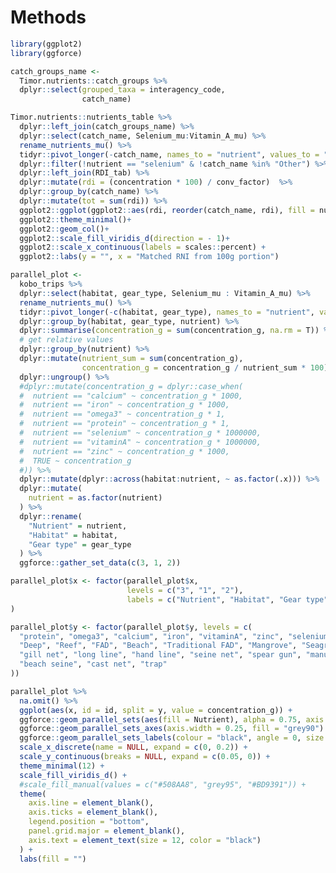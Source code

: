 # Methods {#chapter3}

```r
library(ggplot2)
library(ggforce)

catch_groups_name <- 
  Timor.nutrients::catch_groups %>% 
  dplyr::select(grouped_taxa = interagency_code,
                catch_name)

Timor.nutrients::nutrients_table %>% 
  dplyr::left_join(catch_groups_name) %>% 
  dplyr::select(catch_name, Selenium_mu:Vitamin_A_mu) %>% 
  rename_nutrients_mu() %>% 
  tidyr::pivot_longer(-catch_name, names_to = "nutrient", values_to = "concentration") %>% 
  dplyr::filter(!nutrient == "selenium" & !catch_name %in% "Other") %>% 
  dplyr::left_join(RDI_tab) %>% 
  dplyr::mutate(rdi = (concentration * 100) / conv_factor)  %>% 
  dplyr::group_by(catch_name) %>% 
  dplyr::mutate(tot = sum(rdi)) %>% 
  ggplot2::ggplot(ggplot2::aes(rdi, reorder(catch_name, rdi), fill = nutrient))+
  ggplot2::theme_minimal()+
  ggplot2::geom_col()+
  ggplot2::scale_fill_viridis_d(direction = - 1)+
  ggplot2::scale_x_continuous(labels = scales::percent) +
  ggplot2::labs(y = "", x = "Matched RNI from 100g portion")
```


```r

parallel_plot <- 
  kobo_trips %>% 
  dplyr::select(habitat, gear_type, Selenium_mu : Vitamin_A_mu) %>% 
  rename_nutrients_mu() %>% 
  tidyr::pivot_longer(-c(habitat, gear_type), names_to = "nutrient", values_to = "concentration_g") %>% 
  dplyr::group_by(habitat, gear_type, nutrient) %>%
  dplyr::summarise(concentration_g = sum(concentration_g, na.rm = T)) %>%
  # get relative values
  dplyr::group_by(nutrient) %>% 
  dplyr::mutate(nutrient_sum = sum(concentration_g),
                concentration_g = concentration_g / nutrient_sum * 100) %>% 
  dplyr::ungroup() %>% 
  #dplyr::mutate(concentration_g = dplyr::case_when(
  #  nutrient == "calcium" ~ concentration_g * 1000,
  #  nutrient == "iron" ~ concentration_g * 1000,
  #  nutrient == "omega3" ~ concentration_g * 1,
  #  nutrient == "protein" ~ concentration_g * 1,
  #  nutrient == "selenium" ~ concentration_g * 1000000,
  #  nutrient == "vitaminA" ~ concentration_g * 1000000,
  #  nutrient == "zinc" ~ concentration_g * 1000,
  #  TRUE ~ concentration_g
  #)) %>% 
  dplyr::mutate(dplyr::across(habitat:nutrient, ~ as.factor(.x))) %>%
  dplyr::mutate(
    nutrient = as.factor(nutrient)
  ) %>%
  dplyr::rename(
    "Nutrient" = nutrient,
    "Habitat" = habitat,
    "Gear type" = gear_type
  ) %>%
  ggforce::gather_set_data(c(3, 1, 2))  

parallel_plot$x <- factor(parallel_plot$x,
                          levels = c("3", "1", "2"),
                          labels = c("Nutrient", "Habitat", "Gear type")
)

parallel_plot$y <- factor(parallel_plot$y, levels = c(
  "protein", "omega3", "calcium", "iron", "vitaminA", "zinc", "selenium",
  "Deep", "Reef", "FAD", "Beach", "Traditional FAD", "Mangrove", "Seagrass",
  "gill net", "long line", "hand line", "seine net", "spear gun", "manual collection",
  "beach seine", "cast net", "trap"
))

parallel_plot %>%
  na.omit() %>%
  ggplot(aes(x, id = id, split = y, value = concentration_g)) +
  ggforce::geom_parallel_sets(aes(fill = Nutrient), alpha = 0.75, axis.width = 0.1) +
  ggforce::geom_parallel_sets_axes(axis.width = 0.25, fill = "grey90") +
  ggforce::geom_parallel_sets_labels(colour = "black", angle = 0, size = 3.5) +
  scale_x_discrete(name = NULL, expand = c(0, 0.2)) +
  scale_y_continuous(breaks = NULL, expand = c(0.05, 0)) +
  theme_minimal(12) +
  scale_fill_viridis_d() +
  #scale_fill_manual(values = c("#508AA8", "grey95", "#BD9391")) +
  theme(
    axis.line = element_blank(),
    axis.ticks = element_blank(),
    legend.position = "bottom",
    panel.grid.major = element_blank(),
    axis.text = element_text(size = 12, color = "black")
  ) +
  labs(fill = "")
```
